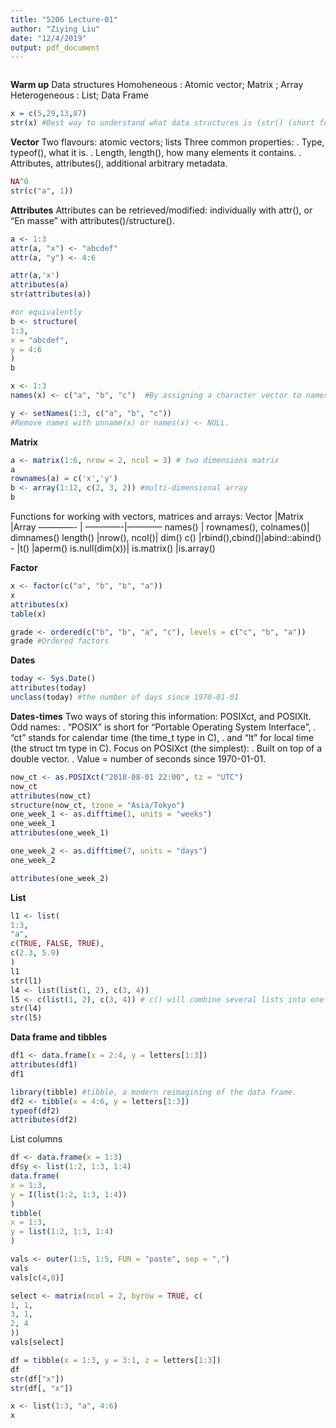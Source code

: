 ---
title: "5206 Lecture-01"
author: "Ziying Liu"
date: "12/4/2019"
output: pdf_document
---

```{r setup, include=FALSE}

```
**Warm up**
\newline
Data structures
\newline
Homoheneous : Atomic vector; Matrix ; Array
Heterogeneous : List; Data Frame 
```{r}
x = c(5,29,13,87)
str(x) #Best way to understand what data structures is (str() (short for structure))

```

**Vector**
Two flavours: atomic vectors; lists
\newline
Three common properties:
\newline
1. Type, typeof(), what it is.
\newline
2. Length, length(), how many elements it contains.
\newline
3.  Attributes, attributes(), additional arbitrary metadata.


```{r}
NA^0
str(c("a", 1))
```
**Attributes**
\newline
Attributes can be retrieved/modified: individually with attr(), or “En masse” with attributes()/structure().

```{r}
a <- 1:3
attr(a, "x") <- "abcdef"
attr(a, "y") <- 4:6

attr(a,'x')
attributes(a)
str(attributes(a))

#or equivalently
b <- structure(
1:3,
x = "abcdef",
y = 4:6
)
b
```

```{r}
x <- 1:3
names(x) <- c("a", "b", "c")  #By assigning a character vector to names()

y <- setNames(1:3, c("a", "b", "c"))
#Remove names with unname(x) or names(x) <- NULL.
```

**Matrix**
```{r}
a <- matrix(1:6, nrow = 2, ncol = 3) # two dimensions matrix
a
rownames(a) = c('x','y')
b <- array(1:12, c(2, 3, 2)) #multi-dimensional array
b

```
Functions for working with vectors, matrices and arrays:
Vector        |Matrix        |Array
------------- | -------------|------------
names()       | rownames(), colnames()| dimnames()
length()      |nrow(), ncol()| dim()
c()           |rbind(),cbind()|abind::abind()
-             |t()           |aperm()
is.null(dim(x))| is.matrix() |is.array()



**Factor**
```{r}
x <- factor(c("a", "b", "b", "a"))
x
attributes(x)
table(x)

grade <- ordered(c("b", "b", "a", "c"), levels = c("c", "b", "a"))
grade #Ordered factors
```
**Dates**
```{r}
today <- Sys.Date()
attributes(today)
unclass(today) #the number of days since 1970-01-01

```

**Dates-times**
Two ways of storing this information: POSIXct, and POSIXlt.
\newline
Odd names:
\newline
1. “POSIX” is short for “Portable Operating System Interface”,
\newline
2. “ct” stands for calendar time (the time_t type in C),
\newline
3. and “lt” for local time (the struct tm type in C).
\newline
Focus on POSIXct (the simplest):
\newline
1. Built on top of a double vector.
\newline
2. Value = number of seconds since 1970-01-01.
```{r}
now_ct <- as.POSIXct("2018-08-01 22:00", tz = "UTC")
now_ct
attributes(now_ct)
structure(now_ct, tzone = "Asia/Tokyo")
one_week_1 <- as.difftime(1, units = "weeks")
one_week_1
attributes(one_week_1)

one_week_2 <- as.difftime(7, units = "days")
one_week_2

attributes(one_week_2)
```
**List**
```{r}
l1 <- list(
1:3,
"a",
c(TRUE, FALSE, TRUE),
c(2.3, 5.9)
)
l1
str(l1)
l4 <- list(list(1, 2), c(3, 4))
l5 <- c(list(1, 2), c(3, 4)) # c() will combine several lists into one:
str(l4)
str(l5)
```

**Data frame and tibbles**
```{r}
df1 <- data.frame(x = 2:4, y = letters[1:3])
attributes(df1)
df1

library(tibble) #tibble, a modern reimagining of the data frame.
df2 <- tibble(x = 4:6, y = letters[1:3])
typeof(df2)
attributes(df2)

```
List columns
```{r}
df <- data.frame(x = 1:3)
df$y <- list(1:2, 1:3, 1:4)
data.frame(
x = 1:3,
y = I(list(1:2, 1:3, 1:4))
)
tibble(
x = 1:3,
y = list(1:2, 1:3, 1:4)
)
```


```{r}
vals <- outer(1:5, 1:5, FUN = "paste", sep = ",")
vals
vals[c(4,8)]

select <- matrix(ncol = 2, byrow = TRUE, c(
1, 1,
3, 1,
2, 4
))
vals[select]


```



```{r}
df = tibble(x = 1:3, y = 3:1, z = letters[1:3])
df
str(df["x"])
str(df[, "x"])


```
```{r}
x <- list(1:3, "a", 4:6)
x
```
































